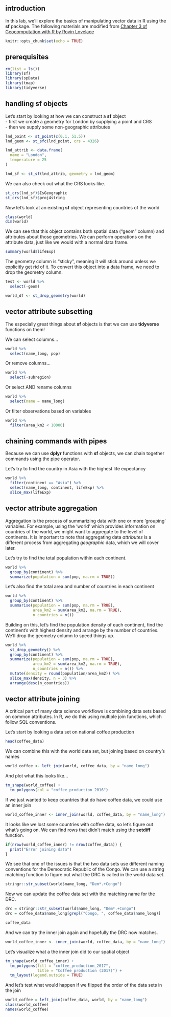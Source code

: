 ## introduction
In this lab, we'll explore the basics of manipulating vector data in R using the **sf** package.
The following materials are modified from [Chapter 3 of Geocomputation with R by Rovin Lovelace](https://geocompr.robinlovelace.net/attr.html)
```r
knitr::opts_chunk$set(echo = TRUE)
```

## prerequisites

```r
rm(list = ls())
library(sf)
library(spData)
library(tmap)
library(tidyverse)
```

## handling sf objects

Let's start by looking at how we can construct a **sf** object  
-   first we create a geometry for London by supplying a point and CRS  
-   then we supply some non-geographic attributes

```r
lnd_point <- st_point(c(0.1, 51.5))
lnd_geom <- st_sfc(lnd_point, crs = 4326)

lnd_attrib <- data.frame(
  name = "London",
  temperature = 25
)

lnd_sf <- st_sf(lnd_attrib, geometry = lnd_geom)
```
We can also check out what the CRS looks like.
```r
st_crs(lnd_sf)$IsGeographic
st_crs(lnd_sf)$proj4string
```


Now let's look at an existing **sf** object representing countries of the world

```r
class(world)
dim(world)
```

We can see that this object contains both spatial data ("geom" column) and attributes about those geometries. We can perform operations on the attribute data, just like we would with a normal data frame.

```r
summary(world$lifeExp)
```

The geometry column is "sticky", meaning it will stick around unless we explicitly get rid of it. To convert this object into a data frame, we need to drop the geometry column.

```r
test <- world %>% 
  select(-geom)

world_df <- st_drop_geometry(world)
```

## vector attribute subsetting
The especially great things about **sf** objects is that we can use **tidyverse** functions on them!

We can select columns...
```r
world %>% 
  select(name_long, pop)
```

Or remove columns...
```r
world %>% 
  select(-subregion)
```

Or select AND rename columns
```r
world %>% 
  select(name = name_long)
```

Or filter observations based on variables
```r
world %>% 
  filter(area_km2 < 10000)
```

## chaining commands with pipes
Because we can use **dplyr** functions with **sf** objects, we can chain together commands using the pipe operator.

Let's try to find the country in Asia with the highest life expectancy
```r
world %>% 
  filter(continent == "Asia") %>% 
  select(name_long, continent, lifeExp) %>% 
  slice_max(lifeExp)
```

## vector attribute aggregation
Aggregation is the process of summarizing data with one or more 'grouping' variables. For example, using the 'world' which provides information on countries of the world, we might want to aggregate to the level of continents. It is important to note that aggregating data *attributes* is a different process from aggregating *geographic* data, which we will cover later.

Let's try to find the total population within each continent.
```r
world %>% 
  group_by(continent) %>% 
  summarize(population = sum(pop, na.rm = TRUE))
```

Let's also find the total area and number of countries in each continent
```r
world %>% 
  group_by(continent) %>% 
  summarise(population = sum(pop, na.rm = TRUE), 
            area_km2 = sum(area_km2, na.rm = TRUE),
            n_countries = n())
```

Building on this, let's find the population density of each continent, find the continent's with highest density and arrange by the number of countries. We'll drop the geometry column to speed things up.
```r
world %>% 
  st_drop_geometry() %>% 
  group_by(continent) %>% 
  summarize(population = sum(pop, na.rm = TRUE),
            area_km2 = sum(area_km2, na.rm = TRUE),
            n_countries = n()) %>% 
  mutate(density = round(population/area_km2)) %>% 
  slice_max(density, n = 3) %>% 
  arrange(desc(n_countries))
```


## vector attribute joining
A critical part of many data science workflows is combining data sets based on common attributes. In R, we do this using multiple join functions, which follow SQL conventions.  

Let's start by looking a data set on national coffee production
```r
head(coffee_data)
```

We can combine this with the world data set, but joining based on country's names
```r
world_coffee <- left_join(world, coffee_data, by = "name_long")
``` 

And plot what this looks like...
```r
tm_shape(world_coffee) + 
  tm_polygons(col = "coffee_production_2016")
```

If we just wanted to keep countries that do have coffee data, we could use an inner join
```r
world_coffee_inner <- inner_join(world, coffee_data, by = "name_long")
```

It looks like we lost some countries with coffee data, so let's figure out what's going on. We can find rows that didn't match using the **setdiff** function.
```r
if(nrow(world_coffee_inner) != nrow(coffee_data)) {
  print("Error joining data")
}
```

We see that one of the issues is that the two data sets use different naming conventions for the Democratic Republic of the Congo. We can use a string matching function to figure out what the DRC is called in the world data set.
```r
stringr::str_subset(world$name_long, "Dem*.+Congo")
```

Now we can update the coffee data set with the matching name for the DRC.
```r
drc = stringr::str_subset(world$name_long, "Dem*.+Congo")
drc = coffee_data$name_long[grepl("Congo, ", coffee_data$name_long)] 

coffee_data
```

And we can try the inner join again and hopefully the DRC now matches.
```r
world_coffee_inner <- inner_join(world, coffee_data, by = "name_long")
```

Let's visualize what a the inner join did to our spatial object
```r
tm_shape(world_coffee_inner) +
  tm_polygons(fill = "coffee_production_2017",
              title = "Coffee production (2017)") +
  tm_layout(legend.outside = TRUE)
```

And let's test what would happen if we flipped the order of the data sets in the join
```r
world_coffee = left_join(coffee_data, world, by = "name_long")
class(world_coffee)
names(world_coffee)
```

